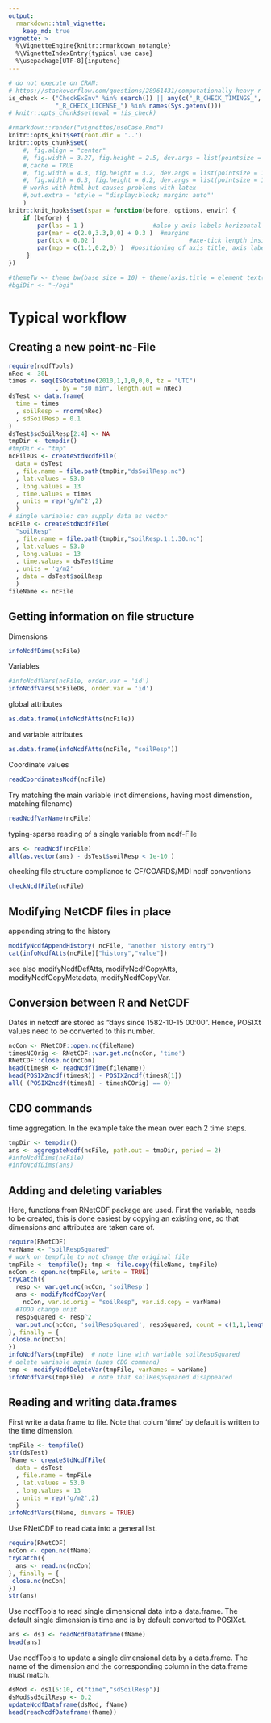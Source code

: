 ```yaml
---
output: 
  rmarkdown::html_vignette:
    keep_md: true
vignette: >
  %\VignetteEngine{knitr::rmarkdown_notangle}
  %\VignetteIndexEntry{typical use case}
  %\usepackage[UTF-8]{inputenc}
---
```


```r
# do not execute on CRAN: 
# https://stackoverflow.com/questions/28961431/computationally-heavy-r-vignettes
is_check <- ("CheckExEnv" %in% search()) || any(c("_R_CHECK_TIMINGS_",
             "_R_CHECK_LICENSE_") %in% names(Sys.getenv()))
# knitr::opts_chunk$set(eval = !is_check)
```

```r
#rmarkdown::render("vignettes/useCase.Rmd")
knitr::opts_knit$set(root.dir = '..')
knitr::opts_chunk$set(
    #, fig.align = "center"
    #, fig.width = 3.27, fig.height = 2.5, dev.args = list(pointsize = 10)
    #,cache = TRUE
    #, fig.width = 4.3, fig.height = 3.2, dev.args = list(pointsize = 10)
    #, fig.width = 6.3, fig.height = 6.2, dev.args = list(pointsize = 10)
    # works with html but causes problems with latex
    #,out.extra = 'style = "display:block; margin: auto"' 
    )
knitr::knit_hooks$set(spar = function(before, options, envir) {
    if (before) {
        par(las = 1 )                   #also y axis labels horizontal
        par(mar = c(2.0,3.3,0,0) + 0.3 )  #margins
        par(tck = 0.02 )                          #axe-tick length inside plots             
        par(mgp = c(1.1,0.2,0) )  #positioning of axis title, axis labels, axis
     }
})
```


```r
#themeTw <- theme_bw(base_size = 10) + theme(axis.title = element_text(size = 9))
#bgiDir <- "~/bgi"
```

# Typical workflow

## Creating a new point-nc-File
```r
require(ncdfTools)
nRec <- 30L
times <- seq(ISOdatetime(2010,1,1,0,0,0, tz = "UTC")
             , by = "30 min", length.out = nRec)
dsTest <- data.frame(
  time = times
  , soilResp = rnorm(nRec)
  , sdSoilResp = 0.1
)
dsTest$sdSoilResp[2:4] <- NA
tmpDir <- tempdir()
#tmpDir <- "tmp"
ncFileDs <- createStdNcdfFile(
  data = dsTest
  , file.name = file.path(tmpDir,"dsSoilResp.nc")
  , lat.values = 53.0
  , long.values = 13
  , time.values = times
  , units = rep('g/m^2',2)
  )
# single variable: can supply data as vector
ncFile <- createStdNcdfFile(
  "soilResp"
  , file.name = file.path(tmpDir,"soilResp.1.1.30.nc")
  , lat.values = 53.0
  , long.values = 13
  , time.values = dsTest$time
  , units = 'g/m2'
  , data = dsTest$soilResp
  )
fileName <- ncFile
```

## Getting information on file structure

Dimensions
```r
infoNcdfDims(ncFile)
```

Variables
```r
#infoNcdfVars(ncFile, order.var = 'id')
infoNcdfVars(ncFileDs, order.var = 'id')
```

global attributes
```r
as.data.frame(infoNcdfAtts(ncFile))
```
and variable attributes
```r
as.data.frame(infoNcdfAtts(ncFile, "soilResp"))
```

Coordinate values
```r
readCoordinatesNcdf(ncFile)
```

Try matching the main variable (not dimensions, having most dimenstion, matching filename)
```r
readNcdfVarName(ncFile)
```

typing-sparse reading of a single variable from ncdf-File
```r
ans <- readNcdf(ncFile) 
all(as.vector(ans) - dsTest$soilResp < 1e-10 )
```


checking file structure compliance to CF/COARDS/MDI ncdf conventions
```r
checkNcdfFile(ncFile)
```

## Modifying NetCDF files in place
appending string to the history
```r
modifyNcdfAppendHistory( ncFile, "another history entry")
cat(infoNcdfAtts(ncFile)["history","value"])
```
see also modifyNcdfDefAtts, modifyNcdfCopyAtts, modifyNcdfCopyMetadata, modifyNcdfCopyVar.

## Conversion between R and NetCDF
Dates in netcdf are stored as "days since 1582-10-15 00:00". 
Hence, POSIXt values need to be converted to this number.

```r
ncCon <- RNetCDF::open.nc(fileName)
timesNCOrig <- RNetCDF::var.get.nc(ncCon, 'time')
RNetCDF::close.nc(ncCon)
head(timesR <- readNcdfTime(fileName))
head(POSIX2ncdf(timesR)) - POSIX2ncdf(timesR[1])
all( (POSIX2ncdf(timesR) - timesNCOrig) == 0)
```

## CDO commands
time aggregation. In the example take the mean over each 2 time steps.
```r
tmpDir <- tempdir()
ans <- aggregateNcdf(ncFile, path.out = tmpDir, period = 2)
#infoNcdfDims(ncFile)
#infoNcdfDims(ans)
```


## Adding and deleting variables

Here, functions from RNetCDF package are used.
First the variable, needs to be created, this is done easiest by copying an
existing one, so that dimensions and attributes are taken care of.
```r
require(RNetCDF)
varName <- "soilRespSquared"
# work on tempfile to not change the original file
tmpFile <- tempfile(); tmp <- file.copy(fileName, tmpFile)
ncCon <- open.nc(tmpFile, write = TRUE)
tryCatch({
  resp <- var.get.nc(ncCon, 'soilResp')
  ans <- modifyNcdfCopyVar(
    ncCon, var.id.orig = "soilResp", var.id.copy = varName)
  #TODO change unit
  respSquared <- resp^2
  var.put.nc(ncCon, 'soilRespSquared', respSquared, count = c(1,1,length(resp)))
}, finally = {
 close.nc(ncCon)
})
infoNcdfVars(tmpFile)  # note line with variable soilRespSquared
# delete variable again (uses CDO command)
tmp <- modifyNcdfDeleteVar(tmpFile, varNames = varName)
infoNcdfVars(tmpFile)  # note that soilRespSquared disappeared
```

## Reading and writing data.frames

First write a data.frame to file. 
Note that colum 'time' by default is written to the time dimension.
```r
tmpFile <- tempfile()
str(dsTest)
fName <- createStdNcdfFile(
  data = dsTest
  , file.name = tmpFile
  , lat.values = 53.0
  , long.values = 13
  , units = rep('g/m2',2)
  )
infoNcdfVars(fName, dimvars = TRUE)
```

Use RNetCDF to read data into a general list.
```r
require(RNetCDF)
ncCon <- open.nc(fName)
tryCatch({
  ans <- read.nc(ncCon)
}, finally = {
 close.nc(ncCon)
})
str(ans)
```

Use ncdfTools to read single dimensional data into a data.frame.
The default single dimension is time and is by default converted to POSIXct.
```r
ans <- ds1 <- readNcdfDataframe(fName)
head(ans)
```

Use ncdfTools to update a single dimensional data by a data.frame.
The name of the dimension and the corresponding column in the data.frame must
match.
```r
dsMod <- ds1[5:10, c("time","sdSoilResp")]
dsMod$sdSoilResp <- 0.2
updateNcdfDataframe(dsMod, fName)
head(readNcdfDataframe(fName))
```

